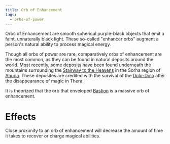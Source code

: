 ```yaml
---
title: Orb of Enhancement
tags:
  - orbs-of-power
---
```


Orbs of Enhancement are smooth spherical purple-black objects that emit a faint,
unnaturally black light. These so-called "enhancer orbs" augment a person's
natural ability to process magical energy.

Though all orbs of power are rare, comparatively orbs of enhancement are the
most common, as they can be found in natural deposits around the world. Most
recently, some deposits have been found underneath the mountains surrounding the
[Stairway to the Heavens](/world/locations/stairway-to-the-heavens/) in the
Sorha region of [Ahuria](/world/locations/ahuria/). These deposites are
credited with the survival of the [Dolo-Dolo](/world/species/dolo-dolo/) after
the disappearance of magic in Thera.

It is theorized that the orb that enveloped
[Bastion](/world/locations/bastion/) is a massive orb of enhancement.

# Effects

Close proximity to an orb of enhancement will decrease the amount of time it
takes to recover or charge magical abilities.

